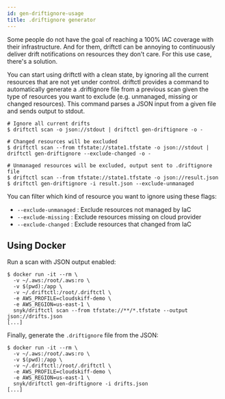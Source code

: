 ```yaml
---
id: gen-driftignore-usage
title: .driftignore generator
---
```


Some people do not have the goal of reaching a 100% IAC coverage with their infrastructure. And for them, driftctl can be annoying to continuously deliver drift notifications on resources they don't care. For this use case, there's a solution.

You can start using driftctl with a clean state, by ignoring all the current resources that are not yet under control. driftctl provides a command to automatically generate a .driftignore file from a previous scan given the type of resources you want to exclude (e.g. unmanaged, missing or changed resources). This command parses a JSON input from a given file and sends output to stdout.

```shell
# Ignore all current drifts
$ driftctl scan -o json://stdout | driftctl gen-driftignore -o -

# Changed resources will be excluded
$ driftctl scan --from tfstate://state1.tfstate -o json://stdout | driftctl gen-driftignore --exclude-changed -o -

# Unmanaged resources will be excluded, output sent to .driftignore file
$ driftctl scan --from tfstate://state1.tfstate -o json://result.json
$ driftctl gen-driftignore -i result.json --exclude-unmanaged
```

You can filter which kind of resource you want to ignore using these flags:

- `--exclude-unmanaged` : Exclude resources not managed by IaC
- `--exclude-missing` : Exclude resources missing on cloud provider
- `--exclude-changed` : Exclude resources that changed from IaC

## Using Docker

Run a scan with JSON output enabled:

```
$ docker run -it --rm \
  -v ~/.aws:/root/.aws:ro \
  -v $(pwd):/app \
  -v ~/.driftctl:/root/.driftctl \
  -e AWS_PROFILE=cloudskiff-demo \
  -e AWS_REGION=us-east-1 \
  snyk/driftctl scan --from tfstate://**/*.tfstate --output json://drifts.json
[...]
```

Finally, generate the `.driftignore` file from the JSON:

```
$ docker run -it --rm \
  -v ~/.aws:/root/.aws:ro \
  -v $(pwd):/app \
  -v ~/.driftctl:/root/.driftctl \
  -e AWS_PROFILE=cloudskiff-demo \
  -e AWS_REGION=us-east-1 \
  snyk/driftctl gen-driftignore -i drifts.json
[...]
```
